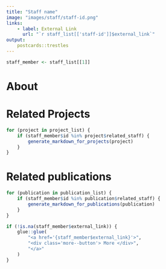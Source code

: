 ```yaml
---
title: "Staff name"
image: "images/staff/staff-id.png"
links:
    - label: External Link
      url: "`r staff_list[['staff-id']]$external_link`"
output:
    postcards::trestles
---
```

    
```r
staff_member <- staff_list[[1]]
```
    
# About

# Related Projects

```r
for (project in project_list) {
    if (staff_member$id %in% project$related_staff) {
        generate_markdown_for_projects(project)
    }
}
```

# Related publications

```r
for (publication in publication_list) {
    if (staff_member$id %in% publication$related_staff) {
        generate_markdown_for_publications(publication)
    }
}
```
```r
if (!is.na(staff_member$external_link)) {
    glue::glue(
        "<a href='{staff_member$external_link}'>",
        "<div class='more--button'> More </div>",
        "</a>"
    )
}
```
